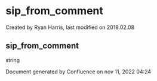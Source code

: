 
# sip_from_comment 

 Created by  Ryan Harris, last modified on 2018.02.08

## sip_from_comment

string

Document generated by Confluence on nov 11, 2022 04:24
